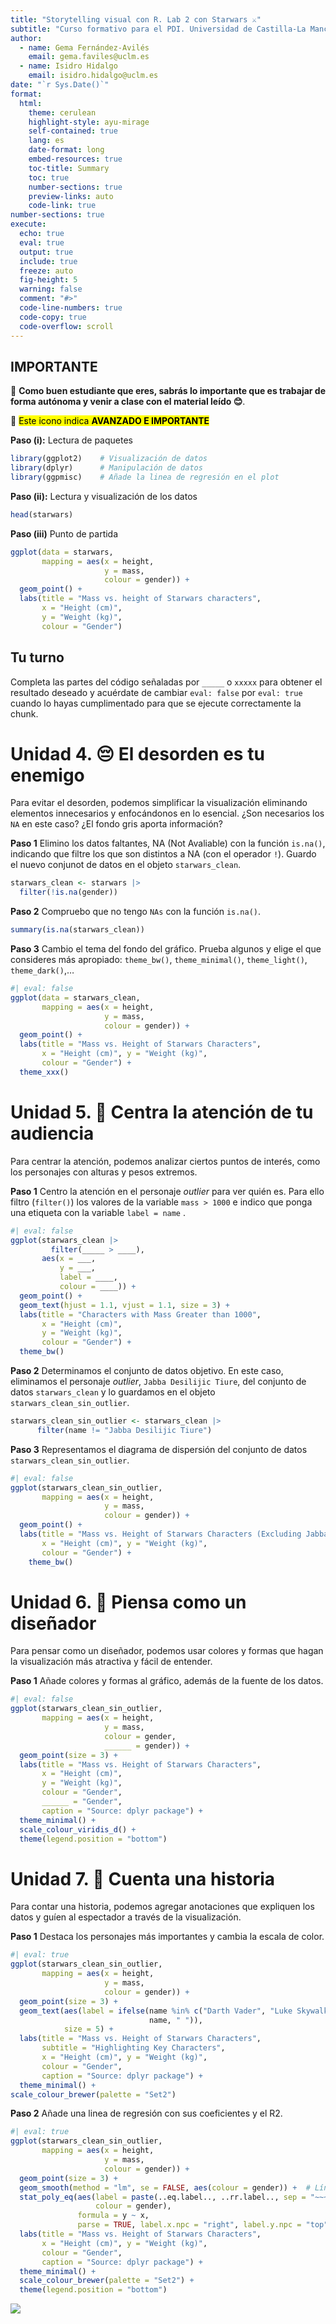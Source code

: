 ---
title: "Storytelling visual con R. Lab 2 con Starwars ⚔"
subtitle: "Curso formativo para el PDI. Universidad de Castilla-La Mancha"
author:   
  - name: Gema Fernández-Avilés 
    email: gema.faviles@uclm.es
  - name: Isidro Hidalgo
    email: isidro.hidalgo@uclm.es 
date: "`r Sys.Date()`"
format:
  html:
    theme: cerulean
    highlight-style: ayu-mirage
    self-contained: true
    lang: es
    date-format: long
    embed-resources: true
    toc-title: Summary
    toc: true
    number-sections: true
    preview-links: auto
    code-link: true
number-sections: true
execute:
  echo: true
  eval: true
  output: true
  include: true
  freeze: auto
  fig-height: 5
  warning: false
  comment: "#>"
  code-line-numbers: true
  code-copy: true
  code-overflow: scroll
---



::: {.callout-warning}
## IMPORTANTE

📕 **Como buen estudiante que eres, sabrás lo importante que es trabajar de forma autónoma y venir a clase con el material leído 😊**. 

🦄 <mark> Este icono indica **AVANZADO E IMPORTANTE**</mark>

:::


**Paso (i):** Lectura de paquetes

```{r}
library(ggplot2)    # Visualización de datos
library(dplyr)      # Manipulación de datos
library(ggpmisc)    # Añade la linea de regresión en el plot
```


**Paso (ii):** Lectura y visualización de los datos 

```{r}
head(starwars)
```

**Paso (iii)** Punto de partida

```{r starwars2-10}
ggplot(data = starwars,
       mapping = aes(x = height,
                     y = mass,
                     colour = gender)) +
  geom_point() +
  labs(title = "Mass vs. height of Starwars characters",
       x = "Height (cm)", 
       y = "Weight (kg)",
       colour = "Gender")  
```


::: {.callout-warning title="Tu turno"}
## Tu turno

Completa las partes del código señaladas por `_____` o `xxxxx` para obtener el resultado deseado y acuérdate de cambiar `eval: false` por `eval: true` cuando lo hayas cumplimentado para que se ejecute correctamente la chunk.
:::



# Unidad 4. 😔 El desorden es tu enemigo

Para evitar el desorden, podemos simplificar la visualización eliminando elementos innecesarios y enfocándonos en lo esencial. ¿Son necesarios los `NA` en este caso? ¿El fondo gris aporta información?

**Paso 1** Elimino los datos faltantes, NA (Not Avaliable) con la función `is.na()`, indicando que filtre los que son distintos a NA (con el operador `!`). Guardo el nuevo conjunot de datos en el objeto `starwars_clean`.
```{r}
starwars_clean <- starwars |>
  filter(!is.na(gender))
```

**Paso 2** Compruebo que no tengo `NAs` con la función `is.na()`.
```{r}
summary(is.na(starwars_clean))
```

**Paso 3** Cambio el tema del fondo del gráfico. Prueba algunos y elige el que consideres más apropiado: `theme_bw()`, `theme_minimal()`, `theme_light()`, `theme_dark()`,...


```{r}
#| eval: false
ggplot(data = starwars_clean,
       mapping = aes(x = height, 
                     y = mass, 
                     colour = gender)) +
  geom_point() +
  labs(title = "Mass vs. Height of Starwars Characters",
       x = "Height (cm)", y = "Weight (kg)",
       colour = "Gender") +
  theme_xxx()
```




# Unidad 5. 🛑 Centra la atención de tu audiencia

Para centrar la atención, podemos analizar ciertos puntos de interés, como los personajes con alturas y pesos extremos.

**Paso 1** Centro la atención en el personaje *outlier* para ver quién es. Para ello filtro (`filter()`) los valores de la variable `mass > 1000` e indico que ponga una etiqueta con la variable `label = name` .

```{r}
#| eval: false
ggplot(starwars_clean |> 
         filter(_____ > ____), 
       aes(x = ___, 
           y = ___, 
           label = ____, 
           colour = ____)) +
  geom_point() +
  geom_text(hjust = 1.1, vjust = 1.1, size = 3) +
  labs(title = "Characters with Mass Greater than 1000",
       x = "Height (cm)", 
       y = "Weight (kg)",
       colour = "Gender") +
  theme_bw() 
```


**Paso 2** Determinamos el conjunto de datos objetivo. En este caso, eliminamos el personaje *outlier*, `Jabba Desilijic Tiure`, del conjunto de datos `starwars_clean` y lo guardamos en el objeto `starwars_clean_sin_outlier`.
```{r}
starwars_clean_sin_outlier <- starwars_clean |>
      filter(name != "Jabba Desilijic Tiure")
```


**Paso 3** Representamos el diagrama de dispersión del conjunto de datos `starwars_clean_sin_outlier`.

```{r}
#| eval: false
ggplot(starwars_clean_sin_outlier,
       mapping = aes(x = height, 
                     y = mass, 
                     colour = gender)) +
  geom_point() +
  labs(title = "Mass vs. Height of Starwars Characters (Excluding Jabba)",
       x = "Height (cm)", y = "Weight (kg)",
       colour = "Gender") +
    theme_bw()
```


# Unidad 6. 🎨 Piensa como un diseñador

Para pensar como un diseñador, podemos usar colores y formas que hagan la visualización más atractiva y fácil de entender.

**Paso 1** Añade colores y formas al gráfico, además de la fuente de los datos.

```{r}
#| eval: false
ggplot(starwars_clean_sin_outlier, 
       mapping = aes(x = height, 
                     y = mass, 
                     colour = gender, 
                     ______ = gender)) +
  geom_point(size = 3) +
  labs(title = "Mass vs. Height of Starwars Characters",
       x = "Height (cm)", 
       y = "Weight (kg)",
       colour = "Gender", 
       ______ = "Gender",
       caption = "Source: dplyr package") +
  theme_minimal() +
  scale_colour_viridis_d() +
  theme(legend.position = "bottom")
```




# Unidad 7. 📖 Cuenta una historia

Para contar una historia, podemos agregar anotaciones que expliquen los datos y guíen al espectador a través de la visualización.


**Paso 1** Destaca los personajes más importantes y cambia la escala de color.
```{r}
#| eval: true
ggplot(starwars_clean_sin_outlier, 
       mapping = aes(x = height, 
                     y = mass, 
                     colour = gender)) +
  geom_point(size = 3) +
  geom_text(aes(label = ifelse(name %in% c("Darth Vader", "Luke Skywalker", "Leia Organa", "Yoda"), 
                               name, " ")),  
            size = 5) +
  labs(title = "Mass vs. Height of Starwars Characters",
       subtitle = "Highlighting Key Characters",
       x = "Height (cm)", y = "Weight (kg)",
       colour = "Gender",
       caption = "Source: dplyr package") +
  theme_minimal() +
scale_colour_brewer(palette = "Set2")
```



**Paso 2** Añade una linea de regresión con sus coeficientes y el R2.
```{r}
#| eval: true
ggplot(starwars_clean_sin_outlier, 
       mapping = aes(x = height, 
                     y = mass, 
                     colour = gender)) +
  geom_point(size = 3) +
  geom_smooth(method = "lm", se = FALSE, aes(colour = gender)) +  # Línea de regresión por género
  stat_poly_eq(aes(label = paste(..eq.label.., ..rr.label.., sep = "~~~"), 
                   colour = gender), 
               formula = y ~ x, 
               parse = TRUE, label.x.npc = "right", label.y.npc = "top") +
  labs(title = "Mass vs. Height of Starwars Characters",
       x = "Height (cm)", y = "Weight (kg)",
       colour = "Gender",
       caption = "Source: dplyr package") +
  theme_minimal() +
  scale_colour_brewer(palette = "Set2") +
  theme(legend.position = "bottom")
```

![](img/logos_finan.png){align="right"}
